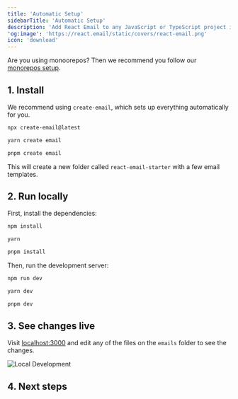 ```yaml
---
title: 'Automatic Setup'
sidebarTitle: 'Automatic Setup'
description: 'Add React Email to any JavaScript or TypeScript project in minutes.'
'og:image': 'https://react.email/static/covers/react-email.png'
icon: 'download'
---
```


Are you using monoorepos? Then we recommend you follow our [monorepos setup](/getting-started/monorepos-setup/choose-package-manager).

## 1. Install

We recommend using `create-email`, which sets up everything automatically for you.

<CodeGroup>

```sh npm
npx create-email@latest
```

```sh yarn
yarn create email
```

```sh pnpm
pnpm create email
```

</CodeGroup>

This will create a new folder called `react-email-starter` with a few email templates.

## 2. Run locally

First, install the dependencies:

<CodeGroup>

```sh npm
npm install
```

```sh yarn
yarn
```

```sh pnpm
pnpm install
```

</CodeGroup>

Then, run the development server:

<CodeGroup>

```sh npm
npm run dev
```

```sh yarn
yarn dev
```

```sh pnpm
pnpm dev
```

</CodeGroup>

## 3. See changes live

Visit [localhost:3000](http://localhost:3000) and edit any of the files on the `emails` folder to see the changes.

<Frame>
  <img alt="Local Development" src="/images/local-dev.png" />
</Frame>

## 4. Next steps

<Snippet file="next-steps.mdx" />
